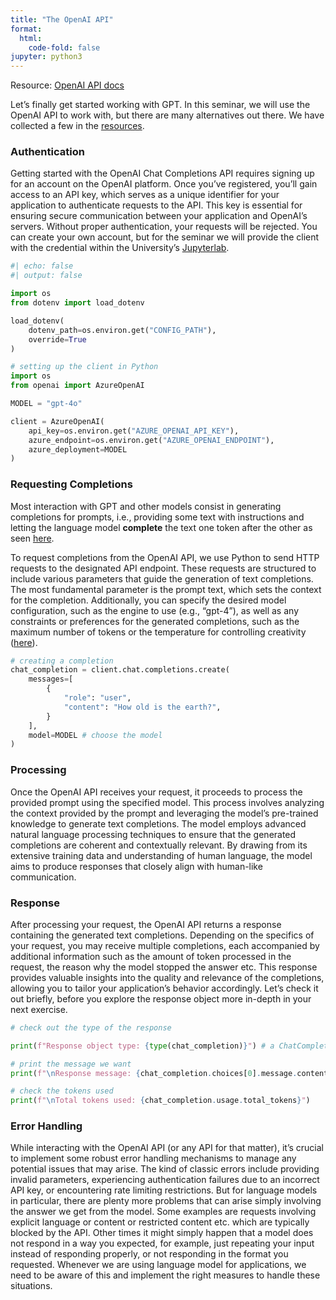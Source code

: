 ```yaml
---
title: "The OpenAI API"
format:
  html:
    code-fold: false
jupyter: python3
---
```


::: {.callout-note}
Resource: [OpenAI API docs](https://platform.openai.com/docs/introduction){.external}
:::


Let's finally get started working with GPT. 
In this seminar, we will use the OpenAI API to work with, but there are many alternatives out there. 
We have collected a few in the [resources](../resources/apis.qmd).


### Authentication

Getting started with the OpenAI Chat Completions API requires signing up for an account on the OpenAI platform. 
Once you've registered, you'll gain access to an API key, which serves as a unique identifier for your application to authenticate requests to the API. 
This key is essential for ensuring secure communication between your application and OpenAI's servers. 
Without proper authentication, your requests will be rejected.
You can create your own account, but for the seminar we will provide the client with the credential within the University's [Jupyterlab](https://jupyter.fh-muenster.de/){.external}.

```python

#| echo: false
#| output: false

import os
from dotenv import load_dotenv

load_dotenv(
    dotenv_path=os.environ.get("CONFIG_PATH"),
    override=True
)
```

```python
# setting up the client in Python
import os
from openai import AzureOpenAI

MODEL = "gpt-4o"

client = AzureOpenAI(
    api_key=os.environ.get("AZURE_OPENAI_API_KEY"),
    azure_endpoint=os.environ.get("AZURE_OPENAI_ENDPOINT"),
    azure_deployment=MODEL
)

```


### Requesting Completions

Most interaction with GPT and other models consist in generating completions for prompts, i.e., providing some text with instructions and letting the language model **complete** the text one token after the other as seen [here](../llm/intro.qmd).

To request completions from the OpenAI API, we use Python to send HTTP requests to the designated API endpoint. 
These requests are structured to include various parameters that guide the generation of text completions. 
The most fundamental parameter is the prompt text, which sets the context for the completion. 
Additionally, you can specify the desired model configuration, such as the engine to use (e.g., "gpt-4"), as well as any constraints or preferences for the generated completions, such as the maximum number of tokens or the temperature for controlling creativity ([here](../llm/parameterization.qmd)).

```python
# creating a completion
chat_completion = client.chat.completions.create(
    messages=[
        {
            "role": "user",
            "content": "How old is the earth?",
        }
    ],
    model=MODEL # choose the model
)
```


### Processing

Once the OpenAI API receives your request, it proceeds to process the provided prompt using the specified model. 
This process involves analyzing the context provided by the prompt and leveraging the model's pre-trained knowledge to generate text completions. 
The model employs advanced natural language processing techniques to ensure that the generated completions are coherent and contextually relevant. 
By drawing from its extensive training data and understanding of human language, the model aims to produce responses that closely align with human-like communication.

### Response

After processing your request, the OpenAI API returns a response containing the generated text completions. 
Depending on the specifics of your request, you may receive multiple completions, each accompanied by additional information such as the amount of token processed in the request, the reason why the model stopped the answer etc. 
This response provides valuable insights into the quality and relevance of the completions, allowing you to tailor your application's behavior accordingly.
Let's check it out briefly, before you explore the response object more in-depth in your next exercise.

```python
# check out the type of the response

print(f"Response object type: {type(chat_completion)}") # a ChatCompletion object

# print the message we want
print(f"\nResponse message: {chat_completion.choices[0].message.content}")

# check the tokens used 
print(f"\nTotal tokens used: {chat_completion.usage.total_tokens}")

```

### Error Handling

While interacting with the OpenAI API (or any API for that matter), it's crucial to implement some robust error handling mechanisms to manage any potential issues that may arise. 
The kind of classic errors include providing invalid parameters, experiencing authentication failures due to an incorrect API key, or encountering rate limiting restrictions. 
But for language models in particular, there are plenty more problems that can arise simply involving the answer we get from the model. 
Some examples are requests involving explicit language or content or restricted content etc. which are typically blocked by the API.
Other times it might simply happen that a model does not respond in a way you expected, for example, just repeating your input instead of responding properly, or not responding in the format you requested. 
Whenever we are using language model for applications, we need to be aware of this and implement the right measures to handle these situations. 
